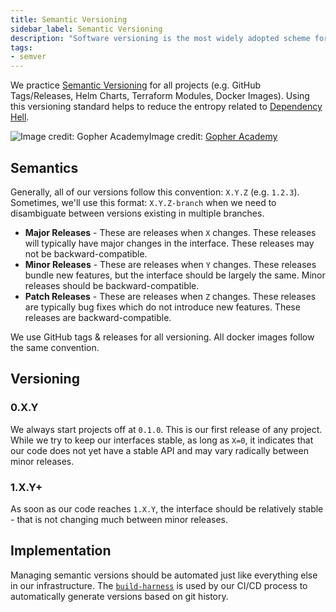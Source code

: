 ```yaml
---
title: Semantic Versioning
sidebar_label: Semantic Versioning
description: "Software versioning is the most widely adopted scheme for assigning unique version version numbers to software releases."
tags:
- semver
---
```


We practice [Semantic Versioning](https://semver.org/) for all projects (e.g. GitHub Tags/Releases, Helm Charts, Terraform Modules, Docker Images). Using this versioning standard helps to reduce the entropy related to [Dependency Hell](https://en.wikipedia.org/wiki/Dependency_hell).

![Image credit: [Gopher Academy](https://blog.gopheracademy.com/advent-2015/semver/)](/assets/aa35c54-semver.png)Image credit: [Gopher Academy](https://blog.gopheracademy.com/advent-2015/semver/)

## Semantics

Generally, all of our versions follow this convention: `X.Y.Z` (e.g. `1.2.3`). Sometimes, we'll use this format: `X.Y.Z-branch` when we need to disambiguate between versions existing in multiple branches.

- **Major Releases** - These are releases when `X` changes. These releases will typically have major changes in the interface. These releases may not be backward-compatible.
- **Minor Releases** - These are releases when `Y` changes. These releases bundle new features, but the interface should be largely the same. Minor releases should be backward-compatible.
- **Patch Releases** - These are releases when `Z` changes. These releases are typically bug fixes which do not introduce new features. These releases are backward-compatible.

We use GitHub tags & releases for all versioning. All docker images follow the same convention.

## Versioning

### 0.X.Y

We always start projects off at `0.1.0`. This is our first release of any project. While we try to keep our interfaces stable, as long as `X=0`, it indicates that our code does not yet have a stable API and may vary radically between minor releases.

### 1.X.Y+

As soon as our code reaches `1.X.Y`, the interface should be relatively stable - that is not changing much between minor releases.

## Implementation

Managing semantic versions should be automated just like everything else in our infrastructure. The [`build-harness`](/reference/tools.mdx#build-harness) is used by our CI/CD process to automatically generate versions based on git history.
